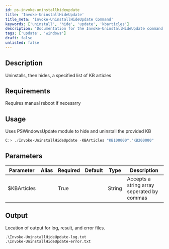 ```yaml
---
id: ps-invoke-uninstallhideupdate
title: 'Invoke-UninstallHideUpdate'
title_meta: 'Invoke-UninstallHideUpdate Command'
keywords: ['uninstall', 'hide', 'update', 'kbarticles']
description: 'Documentation for the Invoke-UninstallHideUpdate command to uninstall and hide specified KB articles using the PSWindowsUpdate module.'
tags: ['update', 'windows']
draft: false
unlisted: false
---
```

## Description
Uninstalls, then hides, a specified list of KB articles

## Requirements
Requires manual reboot if necesarry

## Usage
Uses PSWindowsUpdate module to hide and uninstall the provided KB



```powershell
C:> ./Invoke-UninstallHideUpdate -KBArticles "KB100000","KB200000"
```

## Parameters
| Parameter         | Alias | Required  | Default   | Type      | Description                               |
| ----------------- | ----- | --------- | --------- | --------- | ----------------------------------------- |
| $KBArticles       |       | True      |           | String    |Accepts a string array seperated by commas |


## Output
Location of output for log, result, and error files.

    .\Invoke-UninstallHideUpdate-log.txt
    .\Invoke-UninstallHideUpdate-error.txt









